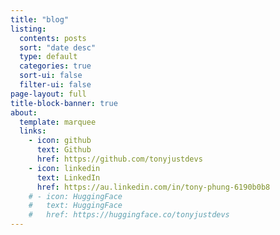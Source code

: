 ```yaml
---
title: "blog"
listing:
  contents: posts
  sort: "date desc"
  type: default
  categories: true
  sort-ui: false
  filter-ui: false
page-layout: full
title-block-banner: true
about:
  template: marquee
  links:
    - icon: github
      text: Github
      href: https://github.com/tonyjustdevs
    - icon: linkedin
      text: LinkedIn
      href: https://au.linkedin.com/in/tony-phung-6190b0b8
    # - icon: HuggingFace
    #   text: HuggingFace
    #   href: https://huggingface.co/tonyjustdevs
---
```



